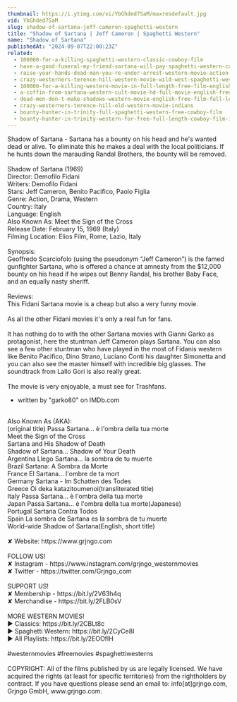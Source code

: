 ```yaml
---
thumbnail: https://i.ytimg.com/vi/YbGhded7SaM/maxresdefault.jpg
vid: YbGhded7SaM
slug: shadow-of-sartana-jeff-cameron-spaghetti-western
title: "Shadow of Sartana | Jeff Cameron | Spaghetti Western"
name: "Shadow of Sartana"
publishedAt: "2024-09-07T22:00:23Z"
related:
  - 100000-for-a-killing-spaghetti-western-classic-cowboy-film
  - have-a-good-funeral-my-friend-sartana-will-pay-spaghetti-western-cowboy-movie
  - raise-your-hands-dead-man-you-re-under-arrest-western-movie-action-romance
  - crazy-westerners-terence-hill-western-movie-wild-west-spaghetti-western-full-movie
  - 100000-for-a-killing-western-movie-in-full-length-free-film-english-full-movies-youtube
  - a-coffin-from-sartana-western-cult-movie-hd-full-movie-english-free-cowboy-film
  - dead-men-don-t-make-shadows-western-movie-english-free-film-full-length-spaghetti-western
  - crazy-westerners-terence-hill-old-western-movie-indians
  - bounty-hunter-in-trinity-full-spaghetti-western-free-cowboy-film
  - bounty-hunter-in-trinity-western-for-free-full-length-cowboy-film-italo-western
---
```


Shadow of Sartana - Sartana has a bounty on his head and he's wanted dead or alive. To eliminate this he makes a deal with the local politicians. If he hunts down the marauding Randal Brothers, the bounty will be removed.<br />
<br />
Shadow of Sartana (1969)<br />
Director: Demofilo Fidani<br />
Writers: Demofilo Fidani<br />
Stars: Jeff Cameron, Benito Pacifico, Paolo Figlia<br />
Genre: Action, Drama, Western<br />
Country: Italy<br />
Language: English<br />
Also Known As: Meet the Sign of the Cross<br />
Release Date: February 15, 1969 (Italy)<br />
Filming Location: Elios Film, Rome, Lazio, Italy<br />
<br />
Synopsis:<br />
Geoffredo Scarciofolo (using the pseudonym “Jeff Cameron”) is the famed gunfighter Sartana, who is offered a chance at amnesty from the $12,000 bounty on his head if he wipes out Benny Randal, his brother Baby Face, and an equally nasty sheriff.<br />
<br />
Reviews:<br />
This Fidani Sartana movie is a cheap but also a very funny movie.<br />
<br />
As all the other Fidani movies it's only a real fun for fans.<br />
<br />
It has nothing do to with the other Sartana movies with Gianni Garko as protagonist, here the stuntman Jeff Cameron plays Sartana. You can also see a few other stuntman who have played in the most of Fidanis western like Benito Pacifico, Dino Strano, Luciano Conti his daughter Simonetta and you can also see the master himself with incredible big glasses. The soundtrack from Lallo Gori is also really great.<br />
<br />
The movie is very enjoyable, a must see for Trashfans.<br />
- written by "garko80" on IMDb.com<br />
<br />
Also Known As (AKA):<br />
(original title) Passa Sartana... è l'ombra della tua morte<br />
Meet the Sign of the Cross<br />
Sartana and His Shadow of Death <br />
Shadow of Sartana... Shadow of Your Death<br />
Argentina Llego Sartana... la sombra de tu muerte<br />
Brazil Sartana: A Sombra da Morte<br />
France El Sartana... l'ombre de ta mort<br />
Germany Sartana - Im Schatten des Todes<br />
Greece Oi deka katazitoumenoi(transliterated title)<br />
Italy Passa Sartana... è l'ombra della tua morte<br />
Japan Passa Sartana... è l'ombra della tua morte(Japanese)<br />
Portugal Sartana Contra Todos<br />
Spain La sombra de Sartana es la sombra de tu muerte<br />
World-wide Shadow of Sartana(English, short title)<br />
<br />
✘ Website: https://www.grjngo.com<br />
<br />
FOLLOW US!<br />
✘ Instagram - https://www.instagram.com/grjngo_westernmovies<br />
✘ Twitter - https://twitter.com/Grjngo_com<br />
<br />
SUPPORT US!<br />
✘ Membership - https://bit.ly/2V63h4q<br />
✘ Merchandise - https://bit.ly/2FLB0sV<br />
<br />
MORE WESTERN MOVIES! <br />
► Classics: https://bit.ly/2CBLt8c <br />
► Spaghetti Western: https://bit.ly/2CyCe8I <br />
► All Playlists: https://bit.ly/2EOOfIH <br />
<br />
#westernmovies #freemovies #spaghettiwesterns<br />
<br />
COPYRIGHT: All of the films published by us are legally licensed. We have acquired the rights (at least for specific territories) from the rightholders by contract. If you have questions please send an email to: info[at]grjngo.com, Grjngo GmbH, www.grjngo.com.